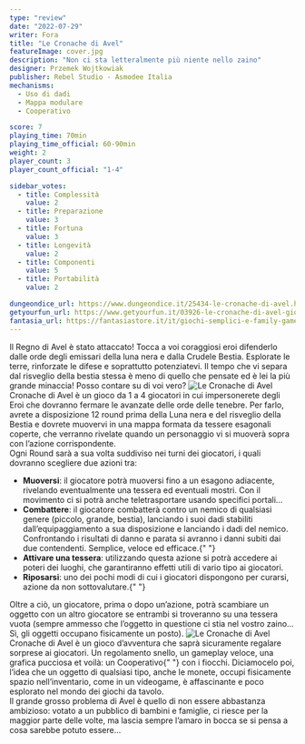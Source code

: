 ```yaml
---
type: "review"
date: "2022-07-29"
writer: Fora
title: "Le Cronache di Avel"
featureImage: cover.jpg
description: "Non ci sta letteralmente più niente nello zaino"
designer: Przemek Wojtkowiak
publisher: Rebel Studio - Asmodee Italia
mechanisms:
  - Uso di dadi
  - Mappa modulare
  - Cooperativo

score: 7
playing_time: 70min
playing_time_official: 60-90min
weight: 2
player_count: 3
player_count_official: "1-4"

sidebar_votes:
  - title: Complessità
    value: 2
  - title: Preparazione
    value: 3
  - title: Fortuna
    value: 3
  - title: Longevità
    value: 2
  - title: Componenti
    value: 5
  - title: Portabilità
    value: 2

dungeondice_url: https://www.dungeondice.it/25434-le-cronache-di-avel.html
getyourfun_url: https://www.getyourfun.it/03926-le-cronache-di-avel-giochi-avventura.html
fantasia_url: https://fantasiastore.it/it/giochi-semplici-e-family-games/12886-le-cronache-di-avel.html
---
```


<Setting>
  Il Regno di Avel è stato attaccato! Tocca a voi coraggiosi eroi difenderlo
  dalle orde degli emissari della luna nera e dalla Crudele Bestia. Esplorate le
  terre, rinforzate le difese e soprattutto potenziatevi. Il tempo che vi separa
  dal risveglio della bestia stessa è meno di quello che pensate ed è lei la più
  grande minaccia! Posso contare su di voi vero?
</Setting>

<img src="./game1.jpg" alt="Le Cronache di Avel" />

<Rules>
  Cronache di Avel è un gioco da 1 a 4 giocatori in cui impersonerete degli Eroi
  che dovranno fermare le avanzate delle orde delle tenebre. Per farlo, avrete a
  disposizione 12 round prima della Luna nera e del risveglio della Bestia e
  dovrete muovervi in una mappa formata da tessere esagonali coperte, che
  verranno rivelate quando un personaggio vi si muoverà sopra con l’azione
  corrispondente.
  <br />
  Ogni Round sarà a sua volta suddiviso nei turni dei giocatori, i quali
  dovranno scegliere due azioni tra:
  <ul>
    <li>
      <strong>Muoversi</strong>: il giocatore potrà muoversi fino a un esagono
      adiacente, rivelando eventualmente una tessera ed eventuali mostri. Con il
      movimento ci si potrà anche teletrasportare usando specifici portali…
    </li>
    <li>
      <strong>Combattere</strong>: il giocatore combatterà contro un nemico di
      qualsiasi genere (piccolo, grande, bestia), lanciando i suoi dadi
      stabiliti dall’equipaggiamento a sua disposizione e lanciando i dadi del
      nemico. Confrontando i risultati di danno e parata si avranno i danni
      subiti dai due contendenti. Semplice, veloce ed efficace.{" "}
    </li>
    <li>
      <strong>Attivare una tessera</strong>: utilizzando questa azione si potrà
      accedere ai poteri dei luoghi, che garantiranno effetti utili di vario
      tipo ai giocatori.
    </li>
    <li>
      <strong>Riposarsi</strong>: uno dei pochi modi di cui i giocatori
      dispongono per curarsi, azione da non sottovalutare.{" "}
    </li>
  </ul>
  Oltre a ciò, un giocatore, prima o dopo un’azione, potrà scambiare un oggetto
  con un altro giocatore se entrambi si troveranno su una tessera vuota (sempre
  ammesso che l’oggetto in questione ci stia nel vostro zaino… Sì, gli oggetti
  occupano fisicamente un posto).
</Rules>

<img src="./game2.jpg" alt="Le Cronache di Avel" />

<Feedback>
  Cronache di Avel è un gioco d’avventura che saprà sicuramente regalare
  sorprese ai giocatori. Un regolamento snello, un gameplay veloce, una grafica
  pucciosa et voilà: un <Link to="/mechanisms/cooperativo">Cooperativo</Link>{" "}
  con i fiocchi. Diciamocelo poi, l’idea che un oggetto di qualsiasi tipo, anche
  le monete, occupi fisicamente spazio nell’inventario, come in un videogame, è
  affascinante e poco esplorato nel mondo dei giochi da tavolo. <br />
  Il grande grosso problema di Avel è quello di non essere abbastanza ambizioso:
  votato a un pubblico di bambini e famiglie, ci riesce per la maggior parte delle
  volte, ma lascia sempre l’amaro in bocca se si pensa a cosa sarebbe potuto essere…
</Feedback>

<Instagram id="Cgmeyq3DSQ0" />
